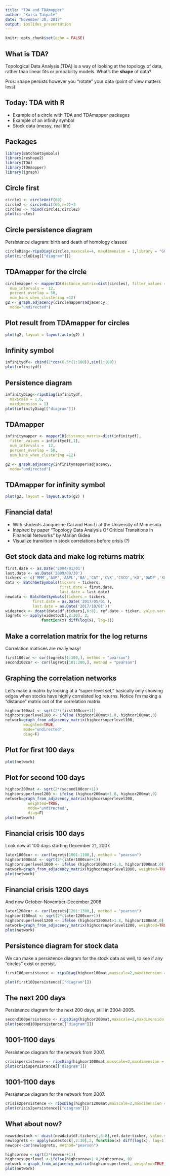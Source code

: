 ```yaml
---
title: "TDA and TDAmapper"
author: "Kaisa Taipale"
date: "November 30, 2017"
output: ioslides_presentation
---
```


```r
knitr::opts_chunk$set(echo = FALSE)
```

## What is TDA?

Topological Data Analysis (TDA) is a way of looking at the topology of data, rather than linear fits or probability models. What's the **shape** of data?

Pros: shape persists however you "rotate" your data (point of view matters less).


## Today: TDA with R

- Example of a circle with TDA and TDAmapper packages
- Example of an infinity symbol
- Stock data (messy, real life)

## Packages
```r
library(BatchGetSymbols)
library(reshape2)
library(TDA)
library(TDAmapper)
library(igraph)
```
## Circle first
```r
circle1 <- circleUnif(60)
circle2 <- circleUnif(60,r=2)+3
circles <- rbind(circle1,circle2)
plot(circles)
```


## Circle persistence diagram
Persistence diagram: birth and death of homology classes
```r
circleDiag<-ripsDiag(circles,maxscale=4, maxdimension = 1,library = "GUDHI")
plot(circleDiag[["diagram"]])
```

## TDAmapper for the circle

```r
circlemapper <- mapper1D(distance_matrix=dist(circles), filter_values = circles[,1], 
  num_intervals =  12, 
  percent_overlap = 50,
  num_bins_when_clustering =12)
g2 <- graph.adjacency(circlemapper$adjacency,   
  mode="undirected")
```
## Plot result from TDAmapper for circles
```r
plot(g2, layout = layout.auto(g2) )
```

## Infinity symbol
```r
infinitydf<- cbind(2*cos(0.5*(1:100)),sin(1:100))
plot(infinitydf)
```

## Persistence diagram
```r
infinityDiag<-ripsDiag(infinitydf,
  maxscale = 1.6, 
  maxdimension = 1)
plot(infinityDiag[["diagram"]])
```

## TDAmapper

```r
infinitymapper <- mapper1D(distance_matrix=dist(infinitydf), 
  filter_values = infinitydf[,1], 
  num_intervals =  12, 
  percent_overlap = 50,
  num_bins_when_clustering =12)

g2 <- graph.adjacency(infinitymapper$adjacency, 
  mode="undirected")
```


## TDAmapper for infinity symbol
```r
plot(g2, layout = layout.auto(g2) )
```

## Financial data!
- With students Jacqueline Cai and Hao Li at the University of Minnesota
- Inspired by paper "Topology Data Analysis Of Critical Transitions in
Financial Networks" by Marian Gidea
- Visualize transition in stock correlations before crisis (?)


## Get stock data and make log returns matrix

```r
first.date <- as.Date('2004/01/01')
last.date <- as.Date('2009/09/30')
tickers <- c('MMM','AXP','AAPL','BA','CAT','CVX','CSCO','KO','DWDP','XOM','GE','GS','HD','IBM','INTC','JNJ','JPM','MCD','MRK','MSFT','NKE','PFE','PG','TRV','UNH','UTX','VZ','WMT','DIS')
data <- BatchGetSymbols(tickers = tickers,
                        first.date = first.date,
                        last.date = last.date)
newdata <- BatchGetSymbols(tickers = tickers,
            first.date = as.Date('2017/05/01'),
            last.date = as.Date('2017/10/01'))
widestock <- dcast(data$df.tickers[,6:8], ref.date ~ ticker, value.var="price.adjusted")
logrets <- apply(widestock[,2:30], 2, 
                function(x) diff(log(x), lag=1))
```

## Make a correlation matrix for the log returns
Correlation matrices are really easy!
```r
first100cor <- cor(logrets[1:100,], method = "pearson")
second100cor <- cor(logrets[101:200,], method = "pearson")
```
## Graphing the correlation networks

Let's make a matrix by looking at a "super-level set," basically only showing edges when stocks have highly correlated log returns. Notice I'm making a "distance" matrix out of the correlation matrix.
```r
highcor100mat <- sqrt(2*(first100cor+1))
highcorsuperlevel100 <- ifelse (highcor100mat>1.8, highcor100mat,0)
network=graph_from_adjacency_matrix(highcorsuperlevel100, 
        weighted=TRUE, 
        mode="undirected", 
        diag=F)

```
## Plot for first 100 days
```r
plot(network)
```


## Plot for second 100 days
```r
highcor200mat <- sqrt(2*(second100cor+1))
highcorsuperlevel200 <- ifelse (highcor200mat>1.8, highcor200mat,0)
network=graph_from_adjacency_matrix(highcorsuperlevel200, 
          weighted=TRUE, 
          mode="undirected", 
          diag=F)
plot(network)
```


## Financial crisis 100 days
Look now at 100 days starting December 21, 2007.
```r
later1000cor <- cor(logrets[1001:1100,], method = "pearson")
highcor1000mat <- sqrt(2*(later1000cor+1))
highcorsuperlevel1000 <- ifelse (highcor1000mat>1.8, highcor1000mat,0)
network=graph_from_adjacency_matrix(highcorsuperlevel1000, weighted=TRUE, mode="undirected", diag=F)
plot(network)
```

## Financial crisis 1200 days
And now October-November-December 2008
```r
later1200cor <- cor(logrets[1201:1300,], method = "pearson")
highcor1200mat <- sqrt(2*(later1200cor+1))
highcorsuperlevel1200 <- ifelse (highcor1200mat>1.8, highcor1200mat,0)
network=graph_from_adjacency_matrix(highcorsuperlevel1200, weighted=TRUE, mode="undirected", diag=F)
plot(network)
```

## Persistence diagram for stock data
We can make a persistence diagram for the stock data as well, to see if any "circles" exist or persist.
```r
first100persistence <- ripsDiag(highcor100mat,maxscale=2,maxdimension = 1,dist="arbitrary")

plot(first100persistence[["diagram"]])

```


## The next 200 days
Persistence diagram for the next 200 days, still in 2004-2005.
```r
second100persistence <- ripsDiag(highcor200mat,maxscale=2,maxdimension = 1,dist="arbitrary")
plot(second100persistence[["diagram"]])
```

## 1001-1100 days
Persistence diagram for the network from 2007.
```r
crisispersistence <- ripsDiag(highcor1000mat,maxscale=2,maxdimension = 1,dist="arbitrary")
plot(crisispersistence[["diagram"]])
```

## 1001-1100 days
Persistence diagram for the network from 2007.
```r
crisis2persistence <- ripsDiag(highcor1200mat,maxscale=2,maxdimension = 1,dist="arbitrary")
plot(crisis2persistence[["diagram"]])
```

## What about now? 

```r

newwidestock <- dcast(newdata$df.tickers[,6:8],ref.date~ticker, value.var="price.adjusted")
newlogrets <- apply(widestock[,2:30],2, function(x) diff(log(x), lag=1))
newcor<-cor(newlogrets, method="pearson")

highcornew <-sqrt(2*(newcor+1))
highcorsuperlevel <-ifelse(highcornew>1.8,highcornew, 0)
network = graph_from_adjacency_matrix(highcorsuperlevel, weighted=TRUE, mode="undirected", diag=F)
plot(network)
```


